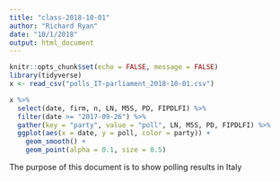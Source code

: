 ```yaml
---
title: "class-2018-10-01"
author: "Richard Ryan"
date: "10/1/2018"
output: html_document
---
```


```r
knitr::opts_chunk$set(echo = FALSE, message = FALSE)
library(tidyverse)
x <- read_csv("polls_IT-parliament_2018-10-01.csv")
```

```r
x %>% 
  select(date, firm, n, LN, M5S, PD, FIPDLFI) %>% 
  filter(date >= "2017-09-26") %>% 
  gather(key = "party", value = "poll", LN, M5S, PD, FIPDLFI) %>% 
  ggplot(aes(x = date, y = poll, color = party)) + 
    geom_smooth() + 
    geom_point(alpha = 0.1, size = 0.5)
```

The purpose of this document is to show polling results in Italy



